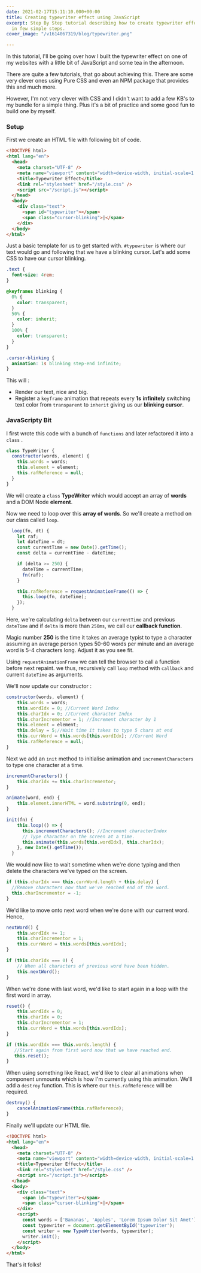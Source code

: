 ```yaml
---
date: 2021-02-17T15:11:10.000+00:00
title: Creating typewriter effect using JavaScript
excerpt: Step By Step tutorial describing how to create typewriter effect using JavaScript
  in few simple steps.
cover_image: "/v1614067319/blog/typewriter.png"

---
```

In this tutorial, I'll be going over how I built the typewriter effect on one of my websites with a little bit of JavaScript and some tea in the afternoon.

There are quite a few tutorials, that go about achieving this. There are some very clever ones using Pure CSS and even an NPM package that provides this and much more.

However, I'm not very clever with CSS and I didn't want to add a few KB's to my bundle for a simple thing. Plus it's a bit of practice and some good fun to build one by myself.

### Setup

First we create an HTML file with following bit of code.

```html
<!DOCTYPE html>
<html lang="en">
  <head>
    <meta charset="UTF-8" />
    <meta name="viewport" content="width=device-width, initial-scale=1.0" />
    <title>Typewriter Effect</title>
    <link rel="stylesheet" href="/style.css" />
    <script src="/script.js"></script>
  </head>
  <body>
    <div class="text">
      <span id="typewriter"></span>
      <span class="cursor-blinking">|</span>
    </div>
  </body>
</html>
```

Just a basic template for us to get started with. `#typewriter` is where our text would go and following that we have a blinking cursor. Let's add some CSS to have our cursor blinking.

```css
.text {
  font-size: 4rem;
}

@keyframes blinking {
  0% {
    color: transparent;
  }
  50% {
    color: inherit;
  }
  100% {
    color: transparent;
  }
}

.cursor-blinking {
  animation: 1s blinking step-end infinite;
}
```

This will :

* Render our text, nice and big.
* Register a `keyframe` animation that repeats every **1s** **infinitely** switching text color from `transparent` to `inherit` giving us our **blinking cursor**.

### JavaScripty Bit

I first wrote this code with a bunch of `functions` and later refactored it into a `class` .

```javascript
class TypeWriter {
  constructor(words, element) {
    this.words = words;
    this.element = element;
    this.rafReference = null;
  }
}
```

We will create a `class` **TypeWriter** which would accept an array of **words** and a DOM Node **element**.

Now we need to loop over this **array of words**. So we'll create a method on our class called `loop`.

```javascript
  loop(fn, dt) {
    let raf;
    let dateTime = dt;
    const currentTime = new Date().getTime();
    const delta = currentTime - dateTime;

    if (delta >= 250) {
      dateTime = currentTime;
      fn(raf);
    }

    this.rafReference = requestAnimationFrame(() => {
      this.loop(fn, dateTime);
    });
  }
```

Here, we're calculating `delta` between our `currentTime` and previous `dateTime` and if `delta` is more than `250ms`, we call our **callback function**.

Magic number **250** is the time it takes an average typist to type a character assuming an average person types 50-60 words per minute and an average word is 5-4 characters long. Adjust it as you see fit.

Using `requestAnimationFrame` we can tell the browser to call a function before next repaint. we thus, recursively call `loop` method with `callback` and current `dateTime` as arguments.

We'll now update our constructor :

```javascript
constructor(words, element) {
    this.words = words;
    this.wordIdx = 0; //Current Word Index
    this.charIdx = 0; //Current character Index
    this.charIncrementor = 1; //Increment character by 1
    this.element = element;
    this.delay = 5;//Wait time it takes to type 5 chars at end
    this.currWord = this.words[this.wordIdx]; //Current Word
    this.rafReference = null;
}
```

Next we add an `init` method to initialise animation and `incrementCharacters` to type one character at a time.

```javascript
incrementCharacters() {
    this.charIdx += this.charIncrementor;
}
```

```javascript
animate(word, end) {
    this.element.innerHTML = word.substring(0, end);
}

init(fn) {
    this.loop(() => {
      this.incrementCharacters(); //Increment characterIndex
	  // Type character on the screen at a time.
      this.animate(this.words[this.wordIdx], this.charIdx);
    }, new Date().getTime());
  }
```

We would now like to wait sometime when we're done typing and then delete the characters we've typed on the screen.

```javascript
if (this.charIdx === this.currWord.length + this.delay) {
  //Remove characters now that we've reached end of the word.
  this.charIncrementor = -1;
}
```

We'd like to move onto next word when we're done with our current word. Hence,

```javascript
nextWord() {
    this.wordIdx += 1;
    this.charIncrementor = 1;
    this.currWord = this.words[this.wordIdx];
}

if (this.charIdx === 0) {
    // When all characters of previous word have been hidden.
    this.nextWord();
}
```

When we're done with last word, we'd like to start again in a loop with the first word in array.

```javascript
reset() {
    this.wordIdx = 0;
    this.charIdx = 0;
    this.charIncrementor = 1;
    this.currWord = this.words[this.wordIdx];
}

if (this.wordIdx === this.words.length) {
   //Start again from first word now that we have reached end.
   this.reset();
}
```

When using something like React, we'd like to clear all animations when component unmounts which is how I'm currently using this animation. We'll add a `destroy` function. This is where our `this.rafReference` will be required.

```javascript
destroy() {
    cancelAnimationFrame(this.rafReference);
}
```

Finally we'll update our HTML file.

```html
<!DOCTYPE html>
<html lang="en">
  <head>
    <meta charset="UTF-8" />
    <meta name="viewport" content="width=device-width, initial-scale=1.0" />
    <title>Typewriter Effect</title>
    <link rel="stylesheet" href="/style.css" />
    <script src="/script.js"></script>
  </head>
  <body>
    <div class="text">
      <span id="typewriter"></span>
      <span class="cursor-blinking">|</span>
    </div>
    <script>
      const words = ['Bananas', 'Apples', 'Lorem Ipsum Dolor Sit Amet'];
      const typewriter = document.getElementById('typewriter');
      const writer = new TypeWriter(words, typewriter);
      writer.init();
    </script>
  </body>
</html>
```

<Glitch
embedUrl="https://glitch.com/embed/#!/embed/brass-petalite-dash?path=script.js&previewSize=0"
title="brass-petalite-dash on Glitch"
allow="geolocation; microphone; camera; midi; vr; encrypted-media"
/>

That's it folks!